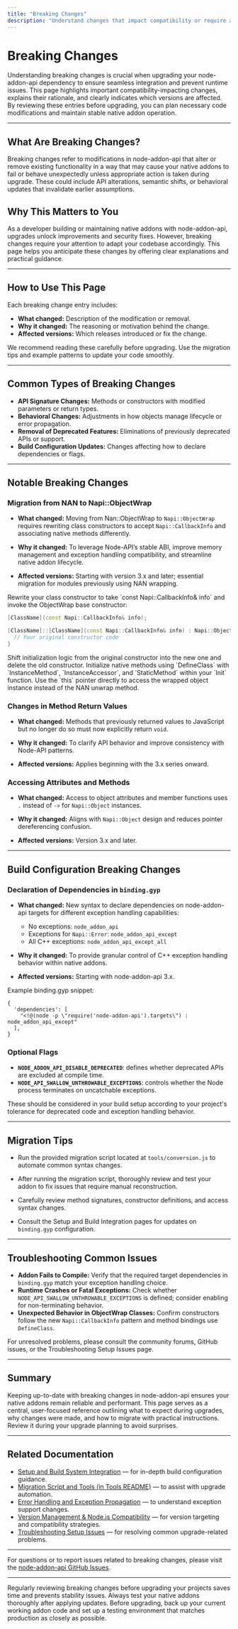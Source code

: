 ```yaml
---
title: "Breaking Changes"
description: "Understand changes that impact compatibility or require attention when upgrading. Each breaking change entry highlights what changed, why, and which versions are affected."
---
```


# Breaking Changes

Understanding breaking changes is crucial when upgrading your node-addon-api dependency to ensure seamless integration and prevent runtime issues. This page highlights important compatibility-impacting changes, explains their rationale, and clearly indicates which versions are affected. By reviewing these entries before upgrading, you can plan necessary code modifications and maintain stable native addon operation.

---

## What Are Breaking Changes?

Breaking changes refer to modifications in node-addon-api that alter or remove existing functionality in a way that may cause your native addons to fail or behave unexpectedly unless appropriate action is taken during upgrade. These could include API alterations, semantic shifts, or behavioral updates that invalidate earlier assumptions.

## Why This Matters to You

As a developer building or maintaining native addons with node-addon-api, upgrades unlock improvements and security fixes. However, breaking changes require your attention to adapt your codebase accordingly. This page helps you anticipate these changes by offering clear explanations and practical guidance.

---

## How to Use This Page

Each breaking change entry includes:

- **What changed:** Description of the modification or removal.
- **Why it changed:** The reasoning or motivation behind the change.
- **Affected versions:** Which releases introduced or fix the change.

We recommend reading these carefully before upgrading. Use the migration tips and example patterns to update your code smoothly.

---

## Common Types of Breaking Changes

- **API Signature Changes:** Methods or constructors with modified parameters or return types.
- **Behavioral Changes:** Adjustments in how objects manage lifecycle or error propagation.
- **Removal of Deprecated Features:** Eliminations of previously deprecated APIs or support.
- **Build Configuration Updates:** Changes affecting how to declare dependencies or flags.

---

## Notable Breaking Changes

### Migration from NAN to Napi::ObjectWrap

- **What changed:** Moving from Nan::ObjectWrap to `Napi::ObjectWrap` requires rewriting class constructors to accept `Napi::CallbackInfo` and associating native methods differently.

- **Why it changed:** To leverage Node-API’s stable ABI, improve memory management and exception handling compatibility, and streamline native addon lifecycle.

- **Affected versions:** Starting with version 3.x and later; essential migration for modules previously using NAN wrapping.

<Steps>
<Step title="Adjust Class Constructor">
Rewrite your class constructor to take `const Napi::CallbackInfo& info` and invoke the ObjectWrap base constructor:

```cpp
[ClassName](const Napi::CallbackInfo& info);

[ClassName]::[ClassName](const Napi::CallbackInfo& info) : Napi::ObjectWrap<[ClassName]>(info) {
  // Your original constructor code
}
```
</Step>
<Step title="Move Initialization">
Shift initialization logic from the original constructor into the new one and delete the old constructor.
</Step>
<Step title="Associate Methods">
Initialize native methods using `DefineClass` with `InstanceMethod`, `InstanceAccessor`, and `StaticMethod` within your `Init` function.
</Step>
<Step title="Access Wrapped Object">
Use the `this` pointer directly to access the wrapped object instance instead of the NAN unwrap method.
</Step>
</Steps>

### Changes in Method Return Values

- **What changed:** Methods that previously returned values to JavaScript but no longer do so must now explicitly return `void`.

- **Why it changed:** To clarify API behavior and improve consistency with Node-API patterns.

- **Affected versions:** Applies beginning with the 3.x series onward.

### Accessing Attributes and Methods

- **What changed:** Access to object attributes and member functions uses `.` instead of `->` for `Napi::Object` instances.

- **Why it changed:** Aligns with `Napi::Object` design and reduces pointer dereferencing confusion.

- **Affected versions:** Version 3.x and later.

---

## Build Configuration Breaking Changes

### Declaration of Dependencies in `binding.gyp`

- **What changed:** New syntax to declare dependencies on node-addon-api targets for different exception handling capabilities:

  - No exceptions: `node_addon_api`
  - Exceptions for `Napi::Error`: `node_addon_api_except`
  - All C++ exceptions: `node_addon_api_except_all`

- **Why it changed:** To provide granular control of C++ exception handling behavior within native addons.

- **Affected versions:** Starting with node-addon-api 3.x.

Example binding.gyp snippet:

```gyp
{
  'dependencies': [
    "<!@(node -p \"require('node-addon-api').targets\") : node_addon_api_except"
  ],
}
```

### Optional Flags

- **`NODE_ADDON_API_DISABLE_DEPRECATED`**: defines whether deprecated APIs are excluded at compile time.
- **`NODE_API_SWALLOW_UNTHROWABLE_EXCEPTIONS`**: controls whether the Node process terminates on uncatchable exceptions.

These should be considered in your build setup according to your project's tolerance for deprecated code and exception handling behavior.

---

## Migration Tips

- Run the provided migration script located at `tools/conversion.js` to automate common syntax changes.

- After running the migration script, thoroughly review and test your addon to fix issues that require manual reconstruction.

- Carefully review method signatures, constructor definitions, and access syntax changes.

- Consult the Setup and Build Integration pages for updates on `binding.gyp` configuration.

---

## Troubleshooting Common Issues

- **Addon Fails to Compile:** Verify that the required target dependencies in `binding.gyp` match your exception handling choice.
- **Runtime Crashes or Fatal Exceptions:** Check whether `NODE_API_SWALLOW_UNTHROWABLE_EXCEPTIONS` is defined; consider enabling for non-terminating behavior.
- **Unexpected Behavior in ObjectWrap Classes:** Confirm constructors follow the new `Napi::CallbackInfo` pattern and method bindings use `DefineClass`.

For unresolved problems, please consult the community forums, GitHub issues, or the Troubleshooting Setup Issues page.

---

## Summary

Keeping up-to-date with breaking changes in node-addon-api ensures your native addons remain reliable and performant. This page serves as a central, user-focused reference outlining what to expect during upgrades, why changes were made, and how to migrate with practical instructions. Review it during your upgrade planning to avoid surprises.

---

## Related Documentation

- [Setup and Build System Integration](/api-reference/integration-build/setup-build) — for in-depth build configuration guidance.
- [Migration Script and Tools (in Tools README)](tools/README.md) — to assist with upgrade automation.
- [Error Handling and Exception Propagation](/guides/advanced-best-practices/error-handling) — to understand exception support changes.
- [Version Management & Node.js Compatibility](/guides/advanced-best-practices/version-compatibility) — for version targeting and compatibility strategies.
- [Troubleshooting Setup Issues](/getting-started/troubleshooting/troubleshooting-guide) — for resolving common upgrade-related problems.

---

For questions or to report issues related to breaking changes, please visit the [node-addon-api GitHub Issues](https://github.com/nodejs/node-addon-api/issues).


---

<Tip>
Regularly reviewing breaking changes before upgrading your projects saves time and prevents stability issues. Always test your native addons thoroughly after applying updates.
</Tip>

<Check>
Before upgrading, back up your current working addon code and set up a testing environment that matches production as closely as possible.
</Check>
